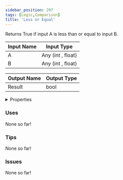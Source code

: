 ```yaml
---
sidebar_position: 297
tags: [Logic,Comparison]
title: 'Less or Equal'
---
```


Returns True if input A is less than or equal to input B.




<EsbSvg />

| Input Name | Input Type |
|-----------|-----------|
| A | Any (int , float) |
| B | Any (int , float) |

| Output Name | Output Type |
|-----------|-----------|
| Result | bool |


<details>
  <summary>Properties</summary>
  <div>
    <div>
    <table>
      <thead>
        <tr>
          <th>Is beta required?</th>
          <th>❌</th>
        </tr>
        <tr>
          <th>Is this chip a trolling risk?</th>
          <th>❌</th>
        </tr>
        <tr>
          <th>Is this chip a role assignment risk?</th>
          <th>❌</th>
        </tr>
        <tr>
          <th>Chip UUID</th>
          <th>8c78eedf-f79e-4f70-b187-65092893d1b6</th>
        </tr>
      </thead>
    </table>
    </div>
  </div>
</details>

### Uses

None so far!

### Tips

None so far!

### Issues

None so far!